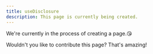 ```yaml
---
title: useDisclosure
description: This page is currently being created.
---
```


We're currently in the process of creating a page.😘

Wouldn't you like to contribute this page? That's amazing!
